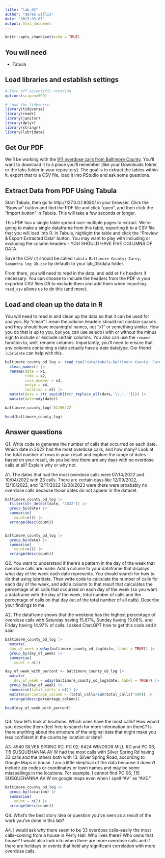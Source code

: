 ```yaml
---
title: "lab_05"
author: "derek willis"
date: "2023-03-07"
output: html_document
---
```


```r
knitr::opts_chunk$set(echo = TRUE)
```

## You will need

- Tabula

## Load libraries and establish settings

```r
# Turn off scientific notation
options(scipen=999)

# Load the tidyverse.
library(tidyverse)
library(readr)
library(janitor)
library(dplyr)
library(stringr)
library(lubridate)
```

## Get Our PDF

We'll be working with the [911 overdose calls from Baltimore County](https://drive.google.com/file/d/1qkYuojGF_6WKFr5aNQxmewDzcKyOiJFr/view?usp=share_link). You'll want to download it to a place you'll remember (like your Downloads folder, or the labs folder in your repository). The goal is to extract the tables within it, export that to a CSV file, load it into RStudio and ask some questions.

## Extract Data from PDF Using Tabula

Start Tabula, then go to http://127.0.0.1:8080/ in your browser. Click the "Browse" button and find the PDF file and click "open", and then click the "Import button" in Tabula. This will take a few seconds or longer.

This PDF has a single table spread over multiple pages to extract. We're going to make a single dataframe from this table, exporting it to a CSV file that you will load into R. In Tabula, highlight the table and click the "Preview & Export Extracted Data" button. You may want to play with including or excluding the column headers - YOU SHOULD HAVE FIVE COLUMNS OF DATA.

Save the CSV (it should be called `tabula-Baltimore County; Carey, Samantha log OD.csv` by default) to your lab_05/data folder.

From there, you will need to read in the data, and add or fix headers if necessary. You can choose to include the headers from the PDF in your exported CSV files OR to exclude them and add them when importing. `read_csv` allows us to do this ([and more](https://readr.tidyverse.org/reference/read_delim.html)).

## Load and clean up the data in R

You will need to read in and clean up the data so that it can be used for analysis. By "clean" I mean the column headers should not contain spaces and they should have meaningful names, not "x1" or something similar. How you do that is up to you, but you can use select() with or without the minus sign to include or exclude certain columns. You also can use the `rename` function to, well, rename columns. Importantly, you'll need to ensure that any columns containing a date actually have a date datatype. Our friend `lubridate` can help with this.

```r

baltimore_county_od_log <- read_csv("data/tabula-Baltimore County; Carey, Samantha log OD.csv", col_names = FALSE, show_col_types = FALSE) |> 
  clean_names() |> 
  rename(date = x1,
         time = x2,
         case_number = x3,
         evtyp = x4,
         location = x5) |>  
  mutate(date = str_squish((str_replace_all(date,'\\.','')))) |> 
  mutate(date=mdy(date))

baltimore_county_log$`02/06/22`

head(baltimore_county_log)

```

## Answer questions

Q1. Write code to generate the number of calls that occurred on each date. Which date in 2022 had the most overdose calls, and how many? Look at the total number of rows in your result and explore the range of dates - based on your result, do you believe there are any days with no overdose calls at all? Explain why or why not.

A1. The dates that had the most overdose calls were 07/14/2022 and 10/04/2022 with 23 calls. There are certain days like 12/09/2022, 12/10/2022, and 12/11/2022 12/08/2023 were there were proabably no overdose calls because those dates do not appear in the dataset. 

```r

baltimore_county_od_log |> 
  filter(str_detect(date, "2022")) |> 
  group_by(date) |> 
  summarise(
    count=n()) |> 
  arrange(desc(count))


baltimore_county_od_log |> 
  group_by(date) |> 
  summarise(
    count=n()) |> 
  arrange(desc(count))

```

Q2. You want to understand if there's a pattern in the day of the week that overdose calls are made. Add a column to your dataframe that displays what day of the week each date represents. You should search for how to do that using lubridate. Then write code to calculate the number of calls for each day of the week, and add a column to that result that calculates the percentage of all calls that occurred on each day of the week (so you want a dataframe with the day of the week, total number of calls and the percentage of calls on that day out of the total number of all calls). Describe your findings to me.

A2. The dataframe shows that the weekend has the highest percentage of overdose calls with Saturday having 15.67%, Sunday having 15.08%, and Friday having 14.97% of calls. I asked Chat.GPT how to get this code and it said 

```r
baltimore_county_od_log |> 
  mutate(
  day_of_week = wday(baltimore_county_od_log$date, label = TRUE)) |> 
  group_by(day_of_week) |> 
  summarise(
    count = n())

day_of_week_with_percent <- baltimore_county_od_log |> 
  mutate(
    day_of_week = wday(baltimore_county_od_log$date, label = TRUE)) |> 
  group_by(day_of_week) |> 
  summarise(total_calls = n()) |> 
  mutate(percentage_column = (total_calls/sum(total_calls)*100)) |> 
  arrange(desc(percentage_column))

head(day_of_week_with_percent)



```

Q3. Now let's look at locations. Which ones have the most calls? How would you describe them (feel free to search for more information on them)? Is there anything about the structure of the original data that might make you less confident in the counts by location or date?

A3. 4540 SILVER SPRING RD, PC 02; 6424 WINDSOR MILL RD and PC 06; 115 SUSQUEHANNA AV W	had the most calls with Silver Spring Rd having 33 calls and the others both with 13. Silver Spring Road, according to Google Maps is house. I am a little skeptical of the data because it doesn't include zip codes or coordinates or town names and may be some misspellings in the locations. For example, I cannot find PC 06; 115 SUSQUEHANNA AV W on google maps even when I spell "AV" as "AVE."

```r
baltimore_county_od_log |> 
  group_by(location) |> 
  summarise(
    count = n()) |> 
  arrange(desc(count))


```

Q4. What's the best story idea or question you've seen as a result of the work you've done in this lab?

A4. I would ask why there seem to be 33 overdose calls--easily the most calls--coming from a house in Perry Hall. Who lives there? Who owns that house? I would also look into when there are more overdose calls and if there are holidays or events that hold any significant correlation with more overdose calls.
